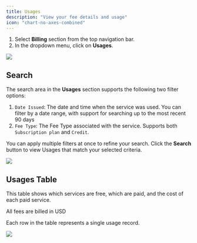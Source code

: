 ```yaml
---
title: Usages
description: "View your fee details and usage"
icon: "chart-no-axes-combined"
---
```


1. Select **Billing** section from the top navigation bar.
2. In the dropdown menu, click on **Usages**.
<Frame>
  <img src="/images/billing/usages/PixPin_2025-05-08_14-33-41.png" />
</Frame>

## Search
The search area in the **Usages** section supports the following two filter options:
1. `Date Issued`: The date and time when the service was used. You can filter by a date range, with support for searching up to the most recent 90 days
2. `Fee Type`: The Fee Type associated with the service. Supports both `Subscription plan` and `Credit`.

You can apply multiple filters at once to refine your search. Click the **Search** button to view Usages that match your selected criteria.
<Frame>
  <img src="/images/billing/usages/PixPin_2025-05-08_15-18-08.png" />
</Frame>

## Usages Table
This table shows which services are free, which are paid, and the cost of each paid service.

<Tip>All fees are billed in USD</Tip>

Each row in the table represents a single usage record.
<Frame>
  <img src="/images/billing/usages/PixPin_2025-05-08_15-19-28.png" />
</Frame>
